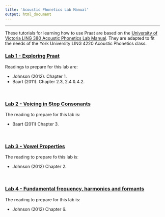 ```yaml
---
title: 'Acoustic Phonetics Lab Manual'
output: html_document
---
```


-----

These tutorials for learning how to use Praat are based on the [University of Victoria LING 380 Acoustic Phonetics Lab Manual](https://dspace.library.uvic.ca/items/68b5b175-ebd5-4294-b514-48aa2e58ac98). They are adapted to fit the needs of the York University LING 4220 Acoustic Phonetics class.

<h3> [Lab 1 - Exploring Praat](acoustic_phonetics_labs/new_labs/Lab1.html) </h3> 

Readings to prepare for this lab are:

* Johnson (2012). Chapter 1.
* Baart (2011). Chapter 2.3, 2.4 & 4.2.

<br>

<h3> [Lab 2 - Voicing in Stop Consonants](acoustic_phonetics_labs/new_labs/Lab2.html) </h3> 

The reading to prepare for this lab is:

* Baart (2011) Chapter 3.

<br>

<h3> [Lab 3 - Vowel Properties](acoustic_phonetics_labs/new_labs/Lab3.html) </h3> 

The reading to prepare fo this lab is:

* Johnson (2012) Chapter 2.  

<br>

<h3> [Lab 4 - Fundamental frequency, harmonics and formants](acoustic_phonetics_labs/new_labs/Lab4.html) </h3>

The reading to prepare for this lab is:

* Johnson (2012) Chapter 6.

<!-- <br> -->

<!-- <h3> [Lab 5 - Glides and Liquids](acoustic_phonetics_labs/new_labs/Lab5.html) </h3>  -->

<!-- The reading to prepare for this lab is: -->

<!-- * Johnson (2012) Chapter 7. -->

<!-- <br> -->

<!-- <h3> [Lab 6 - Obstruent Place of Articulation](acoustic_phonetics_labs/new_labs/Lab6.html) </h3>  -->

<!-- The reading to prepare for this lab is: -->

<!-- * Johnson (2012) Chapter 8. -->

<!-- <br> -->

<!-- <h3> [Lab 7 - Phonation Types](acoustic_phonetics_labs/new_labs/Lab7.html) </h3>  -->

<!-- The reading to prepare for this lab is: -->

<!-- * Johnson (2012) Chapter 3. -->

<!-- <br> -->

<!-- <h3> [Lab 8 - Nasals](acoustic_phonetics_labs/new_labs/Lab8.html) </h3>  -->

<!-- The reading to prepare for this lab is: -->

<!-- * Baart (2011) Chapter 4. -->


